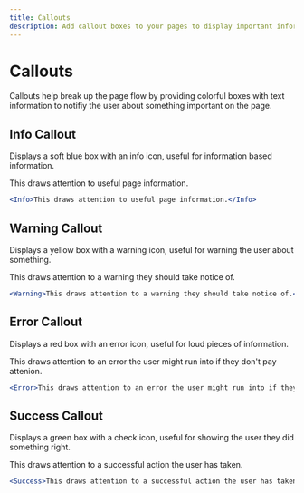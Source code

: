 ```yaml
---
title: Callouts
description: Add callout boxes to your pages to display important information.
---
```


# Callouts

Callouts help break up the page flow by providing colorful boxes with text information to notifiy the user about something important on the page.

## Info Callout

Displays a soft blue box with an info icon, useful for information based information.

<Info>This draws attention to useful page information.</Info>

```jsx
<Info>This draws attention to useful page information.</Info>
```

## Warning Callout

Displays a yellow box with a warning icon, useful for warning the user about something.

<Warning>This draws attention to a warning they should take notice of.</Warning>

```jsx
<Warning>This draws attention to a warning they should take notice of.</Warning>
```

## Error Callout

Displays a red box with an error icon, useful for loud pieces of information.

<Error>This draws attention to an error the user might run into if they don't pay attenion.</Error>

```jsx
<Error>This draws attention to an error the user might run into if they don't pay attenion.</Error>
```

## Success Callout

Displays a green box with a check icon, useful for showing the user they did something right.

<Success>This draws attention to a successful action the user has taken.</Success>

```jsx
<Success>This draws attention to a successful action the user has taken.</Success>
```
